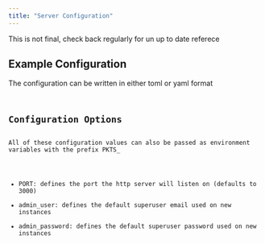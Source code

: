 ```yaml
---
title: "Server Configuration"
---
```



<Aside type='caution'>This is not final, check back regularly for un up to date referece</Aside>

## Example Configuration

<Aside>The configuration can be written in either toml or yaml format</Aside>

<Code lang='toml' title="pockets.toml" code={exampleConfig} />


## Configuration Options

<Aside>All of these configuration values can also be passed as environment variables with the prefix PKTS_</Aside>

- PORT: defines the port the http server will listen on (defaults to 3000)
- admin_user: defines the default superuser email used on new instances
- admin_password: defines the default superuser password used on new instances
